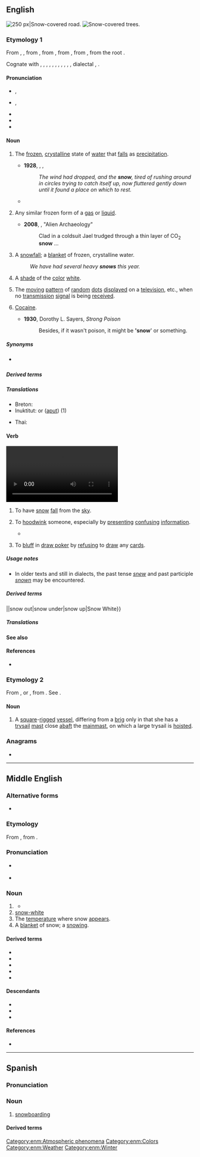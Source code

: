 {{also|Snow|snów}}
==English==
{{wikipedia}}
[[Image:Verschneiter_Waldweg_am_Bonstapel_in_Vlotho.jpg|thumb|right|250 px|Snow-covered road.]]
[[File:Ελατοχώρι.jpg|thumb|'''Snow'''-covered trees.]]
===Etymology 1===
From {{inh|en|enm|snow}}, {{m|enm|snaw}}, from {{inh|en|ang|snāw||snow}}, from {{inh|en|gmw-pro|*snaiw}}, from {{inh|en|gem-pro|*snaiwaz||snow}}, from {{inh|en|ine-pro|*snóygʷʰos||snow}}, from the root {{m|ine-pro|*sneygʷʰ-}}.

Cognate with {{cog|sco|snaw||snow}}, {{cog|fy|snie||snow}}, {{cog|nl|sneeuw||snow}}, {{cog|de|Schnee||snow}}, {{cog|da|sne||snow}}, {{cog|no|snø||snow}}, {{cog|sv|snö||snow}}, {{cog|is|snjór||snow}}, {{cog|la|nix||snow}}, {{cog|ru|снег}}, {{cog|grc|νίφα}}, dialectal {{cog|sq|nehë||place where the snow melts}}, {{cog|sa|स्नेह|tr=snéha||oil, grease}}.

====Pronunciation====
* {{a|UK}} {{enPR|snō}}, {{IPA|en|/snəʊ/|[snəʊ̯]}}
* {{a|US}} {{enPR|snō}}, {{IPA|en|/snoʊ/|[snoʊ̯]}}
* {{audio|en|En-uk-snow.ogg|Audio (UK)}}
* {{audio|en|en-us-snow.ogg|Audio (US)}}
* {{rhymes|en|əʊ}}

====Noun====
{{en-noun|~}}

# {{lb|en|uncountable}} The [[frozen]], [[crystalline]] state of [[water]] that [[fall]]s as [[precipitation]].
#* '''1928''', {{w|A. A. Milne}}, ''{{w|The House at Pooh Corner}}'',
#*: ''The wind had dropped, and the '''snow''', tired of rushing around in circles trying to catch itself up, now fluttered gently down until it found a place on which to rest.''
#* {{quote-book
|en
|year=2004
|last=Carlin
|first=George
|authorlink=George Carlin
|title={{w|When Will Jesus Bring the Pork Chops?}}
|url=https://archive.org/details/sacredmountainof0000john/
|location=[[New York]]
|publisher={{w|Hyperion Books}}
|ISBN=1-4013-0821-X
|OCLC=757869006
|OL=24604921M
|page=261
|pageurl=https://archive.org/details/whenwilljesusbri00hype/page/261/
|text='''TRUE FACT''': On June 8, 1995, Glacier National Park was closed because of too much '''snow'''.}}
# {{lb|en|uncountable}} Any similar frozen form of a [[gas]] or [[liquid]].
#* '''2008''', {{w|Neal Asher}}, "Alien Archaeology"
#*: Clad in a coldsuit Jael trudged through a thin layer of CO<sub>2</sub> '''snow''' ...
# {{lb|en|countable}} A [[snowfall]]; a [[blanket]] of frozen, crystalline water.
#: ''We have had several heavy '''snows''' this year.''
# {{lb|en|uncountable}} A [[shade]] of the [[color]] [[white]].
#: {{color panel|F9F5E6}}
# {{lb|en|uncountable}} The [[move|moving]] [[pattern]] of [[random]] [[dot]]s [[display]]ed on a [[television]], etc., when no [[transmission]] [[signal]] is being [[receive]]d.
#: {{synonyms|en|shash}}
# {{lb|en|uncountable|slang}} [[cocaine|Cocaine]].
#* '''1930''', Dorothy L. Sayers, ''Strong Poison''
#*: Besides, if it wasn't poison, it might be ''''snow'''' or something.

=====Synonyms=====
* {{sense|cocaine}} {{l|en|blow}}

=====Derived terms=====
{{col4|en
|acid snow
|apple snow
|artificial snow
|[[as pure as the driven snow]], [[pure as the driven snow]]
|[[as white as snow]], [[white as snow]]
|blowing snow
|carbon dioxide snow
|carbon dioxide snow cleaning
|coco snow
|cooking snow
|corn snow
|deadman snow anchor
|drifting snow
|driven snow
|dry snow
|evening-snow
|firn snow
|Florida snow
|frost snow
|glory-of-the-snow
|granular snow
|green snow
|Hawaiian snow
|lake-effect snow
|laser snow
|marine snow
|mountain snow
|new snow
|old snow
|onion snow
|packing snow
|pink snow
|powder snow
|red snow
|sand snow
|Sno-cat
|[[Snomobile]], [[snowmobile]]
|SNOTEL
|snow ablation
|snow accumulation
|snow advisory
|snow algae
|snow angel
|snow-apple
|snowball
|snowbank
|snow banner
|{{w|Snowbasin}}
|snow bear
|snowbell
|[[snow-belt]], [[Snowbelt]]
|snowberry
|snowbiking
|[[snow bird]], [[snowbird]]
|snowblade
|snowblader
|snowblading
|snow-blanket
|[[snow-blind]], [[snowblind]]
|[[snow blindness]], [[snowblindness]]
|[[snow-blink]], [[snowblink]]
|snow-blossom
|snowblow
|snowblower
|snow board<!--building term-->
|snowboard
|snowboarder
|snowboarding
|[[w:The Snow Bogatyr (opera)|''The Snow Bogatyr'']]
|SnowBMX
|snowboot
|snowbound
|snowbow
|Snow Bowl
|snow box
|snow brake
|snowbreak
|snow bridge
|[[snow-broo]], [[snow-bru]]
|snow-broth
|snowbrush
|snow-bucking
|snow bunny
|snow bunting
|snowburn
|[[snow bush]], [[snowbush]]
|snow-camel
|snow cannon
|[[snowcap]], [[snowcap]]
|[[snow-capped]], [[snow-capt]]
|snow castle
|snowcat
|snow catch
|snow cave
|[[Snowcem]], [[snowcem]]
|snow chain
|snowchild
|snow chukor
|snow-clad
|snow cleaning
|snow climate
|snowclone
|snow cloud
|[[snow cock]], [[snowcock]]
|snow coke
|snow-cold
|snow concrete
|snow cone
|snow conjunctivitis
|snow cornice
|snow course
|snow cover
|snow-covered
|[[snow crab]] ({{taxlink|Cionoecetes|genus}})
|snow-craft
|snow cream
|{{w|Snow Creek Falls}}
|[[snow creep]], [[snowcreep]]
|{{w|Snowcrest}}
|snowcrete
|snow-cripple
|snow-crowned
|snow cruiser
|snow-cruising
|snow crust
|snow crystal
|snow day
|snowdeck
|snowdeep
|snow density
|snow depth
|snow devil
|snowdog
|snowdrift
|snowdrop
|snow-dropper
|snow-dropping
|[[snow ear]], [[snow ear fungus]]
|snow-eater
|snow emergency
|snow-eyes
|snowfall
|snow-fed
|snow fence
|snow fencing
|snowfield
|[[snow finch]], [[snow-finch]]
|snow-fire
|snow-fish
|snowflake
|snow flea
|[[snow fleck]], [[snow-fleck]], [[snowfleck]], [[snowflick]]
|[[snow-flight]], [[snowflight]]
|snow flood
|[[snow flower]], [[snowflower]]
|snow fluke
|snow flurry
|snow fly
|snowfolk
|snow-foot
|snow forest climate
|snow fort<!--see Wikipedia article-->
|snow-fowl
|snow-free
|snow fungus
|snow garland
|snow gate
|snow-gatherer
|snow gauge
|snow-gem
|snow-generating level
|snow geyser
|snow globe
|snow glory
|snow gnat
|snow-goggles
|snow golf
|snow goose
|snow grains
|snow grass
|snow grave
|snow groomer
|snow-grouse
|snow guard
|snow gum
|snow gun
|snow-hammer
|snow hedge
|snow-hen
|{{w|Snow Hill}}
|snow-hole
|snowhorse
|snowhouse
|snow-how
|snow-ice<!--"snowily" and "snowiness" are derived from "snowy" and are listed there-->
|snow-in-harvest
|snow insect
|snow-in-summer
|snowish
|{{w|Snow Island}}
|snow job<!--noun-->
|snowkid
|snowkiting
|snowlady
|{{w|Snow Lake}}
|snow-lark
|snow leopard
|snowless
|snow level
|[[snow-like]], [[snowlike]]
|snow lily
|snow-limit
|[[snow line]], [[snowline]]
|snow load
|snow lotus
|[[snow machine]], [[snowmachine]]
|[[w:The Snow Maiden|''The Snow Maiden'']]
|[[snow-maker]], [[snowmaker]]
|[[snow-making]], [[snowmaking]]
|snowman
|snow management
|snowmanship
|snow mat
|[[snow melt]], [[snowmelt]]
|snow-merchant
|snow metamorphism
|snow mist<!--"snowmobile" listed above alongside "Snomobile"-->
|[[snow mold]], [[snow mould]]
|snow monkey
|SnowMoto
|snow mound
|{{w|Snow Mountain}}
|snow mouse
|snow mushroom
|snow-on-the-mountain
|snow orchid
|snow-owl
|snowpack
|snow pallets
|snow-panther
|snow partridge
|snow patch
|snow pea
|snow pear
|snow pellets
|snowperson
|snow petrel
|snow pheasant
|snow pigeon
|snow pile
|snow pillow
|[[snow plane]], [[snowplane]]
|snow plant
|snow plod
|[[snow plough]], [[snow-plough]], [[snowplough]], [[snowplow]]
|snow plume
|snow pudding
|snow puff mushroom
|snow quail
|snowquake
|snow quality
|Snow Queen
|snow queen
|snow-raking
|snow report
|snowrider
|snow ring
|snow ripple
|snow roller
|snow rose
|snow sample
|snow sampler
|snow scale
|snowscape
|snow scene
|snow scooter
|snow sculpture
|snow seals
|[[snow shed]], [[snowshed]], [[snow-shed]]
|[[snow sheep]] (''[[Ovis nivicola]]'')
|snow-sheet
|{{w|Snowshill}}
|[[snow shoe]], [[snow-shoe]], [[snowshoe]]
|[[snow shower]], [[snowshower]]
|snowskating
|snow-skiing
|snow sky
|snow-sleep
|snowslide
|[[snow-slip]], [[snowslip]]
|snow smoke
|[[snow-snake]], [[snow-snakes]]
|snow-sparrow
|snow-sports
|snowspout
|[[snow squall]], [[snowsquall]]
|snow stage
|snow stake
|snowstalker
|snow-stone
|snowstorm
|snowsuit
|snowsurfing
|snow survey
|SNOWTAM
|snow-tan
|snow-thrower
|snow thunderstorm
|snow-time
|[[snow tire]], [[snow tyre]]
|{{w|Snowtown}}
|snow trails
|snow train
|snow tremor
|{{vern|snow trillium}} ({{taxlink|Trillium nivale|species}})
|{{w|Snowtrooper}}
|snow tube
|snow tubing
|{{w|Snowville}}
|[[snow water]], [[snow-water]]
|snow weasel
|snow-white
|snow-wolf
|snowwoman
|snow-worm
|snow-wreath
|snowy<!--Terms derived from "snowy" are listed on the page for that word-->
|spring snow
|sugar on snow
|[[sugar on snow]], [[sugar-on-snow]]
|tapioca snow
|thundersnow
|visual snow
|walk in the snow
|watermelon snow
|water snow
|wet snow
|wild snow
|yellow snow
}}

=====Translations=====
{{trans-top|precipitation}}
{{multitrans|data=
* Abaza: {{tt|abq|сы}}
* Abkhaz: {{tt|ab|асы}}
* Afrikaans: {{tt+|af|sneeu}}
* Ainu: {{tt|ain|ウパㇱ|tr=upas}}
* Albanian: {{tt+|sq|borë|f}}
* Aleut: {{tt|ale|qaniigix}}
* American Sign Language: {{tt|ase|5@SideForeheadhigh-PalmDown-5@SideForeheadhigh-PalmDown SlowWiggle-SlowWiggle 5@SideTrunkhigh-Palmdown-5@SideTrunkhigh-PalmDown|sc=Sgnw}}
* Amharic: {{tt|am|የበረዶ ብናኝ|sc=Ethi}}
* Andi: {{t|ani|анзи}}
* Arabic: {{tt+|ar|ثَلْج|m}}
*: Egyptian Arabic: {{tt|arz|تلج|m|tr=talg}}
*: Hijazi Arabic: {{tt|arz|ثلج|m|tr=talj}}
*: Moroccan Arabic: {{tt|ary|تلج|m|tr=talj}}
* Aragonese: {{tt+|an|nieu}}
* Aramaic:
*: Hebrew: {{tt|arc|תלגא|tr=talgā’|m|sc=Hebr}}
*: Syriac: {{tt|arc|ܬܠܓܐ|tr=talgā’|m}}
* Armenian: {{tt+|hy|ձյուն}}
*: Old Armenian: {{tt|xcl|ձիւն|sc=Armn}}
* Aromanian: {{tt+|rup|neao}}, {{tt|rup|neauã|f}}
* Assamese: {{tt|as|বৰফ|sc=Beng}}
* Asturian: {{tt+|ast|ñeve}}
* Avar: {{tt|av|гӏазу|sc=Cyrl}}
* Aymara: {{tt+|ay|khunu}}
* Azerbaijani: {{tt+|az|qar}}
* Bakhtiari: {{tt|bqi|برف|tr=barf|sc=fa-Arab}}
* Baluchi: {{tt|bal|برپ|tr=barp}}, {{tt|bal|برف|tr=barf}}
* Bashkir: {{tt|ba|ҡар|sc=Cyrl}}
* Basque: {{tt+|eu|elur}}
* Bats: {{tt|bbl|ლავ}}
* Belarusian: {{tt+|be|снег|m}}
* Bengali: {{tt|bn|বরফ|sc=Beng}}
* Bhojpuri: {{t-needed|bho}}
* Bihari: {{t-needed|bh}}
* Bikol Central: {{tt|bcl|nyebe}}
* Breton: {{tt+|br|erc'h|m}}
* Brunei Malay: {{tt|kxd|salji}}
* Budukh: {{t|bdk|йиз}}
* Bulgarian: {{tt+|bg|сняг|m}}
* Burmese: {{tt+|my|နှင်း|sc=Mymr}} {{qualifier|generic term for mist, dew, snow, frost}}
* Buryat: {{tt|bua|саһан}}
* Catalan: {{tt+|ca|neu|f}}
* Cebuano: {{tt|ceb|nyebe}}
* Central Atlas Tamazight: {{tt|tzm|ⴰⴷⴼⵍ|m|sc=Tfng}}
* Chechen: {{tt|ce|ло}}
* Cherokee: {{tt|chr|ᎤᎾᏥ}}
* Cheyenne: {{t|chy|hésta'se}}
* Chickasaw: {{tt|cic|okti'}}
* Chinese:
*: Cantonese: {{tt+|zh|雪|tr=syut1|sc=Hani}}
*: Dungan: {{tt|dng|щүә}}
*: Hakka: {{tt|zh|雪|tr=siet}}
*: Mandarin: {{tt+|zh|雪|tr=xuě|sc=Hani}}
*: Min Bei: {{t-needed|mnp}}
*: Min Dong: {{tt|zh|雪|tr=siók}}
*: Min nan: {{tt|zh|雪|tr=seh, serh, soat|sc=Hani}}
*: Wu: {{tt|zh|雪|tr=xiq|sc=Hani}}
* Chukchi: {{tt|ckt|ыʼԓьыԓ|tr=yʼḷʹyḷ}}
* Chuvash: {{tt|cv|юр}}
* Coptic:
*: Bohairic: {{tt|cop|ⲭⲓⲱⲛ|m}}
*: Sahidic: {{tt|cop|ⲭⲓⲱⲛ|m}}
* Cornish: {{tt|kw|ergh|m}}
* Corsican: {{tt+|co|neve}}
* Crimean Tatar: {{tt|crh|qar}}
* Czech: {{tt+|cs|sníh|m}}
* Dalmatian: {{tt|dlm|nai|f}}
* Danish: {{tt+|da|sne|c}}
* Dhivehi: {{tt+|dv|ސްނޯ|sc=Thaa}}
* Dogrib: {{tt|dgr|zhah}}
* Dutch: {{tt+|nl|sneeuw|m}}
* Eastern Mari: {{tt|chm|лум|sc=Cyrl}}
* Egyptian: {{t-egy|sꜣrꜣqw|m|h=Aa18-r:Z1-q-w-N4}}
* Elfdalian: {{tt|ovd|sniųo|m}}
* Esperanto: {{tt+|eo|neĝo}}
* Estonian: {{tt+|et|lumi}}
* Even: {{tt|eve|емсамла̄н}}
* Evenki: {{tt|evn|иманна|sc=Cyrl}}
* Extremaduran: {{tt|ext|ñevi}}
* Faroese: {{tt+|fo|kavi|m}}, {{qualifier|archaic}} {{tt|fo|snjógvur|m}}
* Finnish: {{tt+|fi|lumi}}
* French: {{tt+|fr|neige|f}}
* Friulian: {{tt|fur|nêf|f}}, {{tt|fur|nêv|f}}
* Galician: {{tt+|gl|neve|f}}
* Georgian: {{tt|ka|თოვლი|sc=Geor}}
* German: {{tt+|de|Schnee|m}}
* Godoberi: {{t|gdo|анзи}}
* Gothic: {{tt|got|𐍃𐌽𐌰𐌹𐍅𐍃|m}}
* Greek: {{tt+|el|χιόνι|n}}
*: Ancient: {{tt|grc|χιών|f}}
* Greenlandic: {{tt|kl|aput}}
* Guaraní: {{tt|gn|yrypy'a}}
* Gujarati: {{tt|gu|બરફ|sc=Gujr}}, {{tt+|gu|હિમ}}, {{tt|gu|હિમવર્ષા}}
* Haida: {{tt|str|s'aahling̱aaw}} (wet snow)
* Haitian Creole: {{tt|ht|nèj}}
* Halkomelem: {{tt|str|yíq}} (falling), {{tt|str|máqa}} (on ground)
*: Vancouver Island: {{tt|str|meqe'}} (on ground)
* Harsusi: {{t-needed|hss}}
* Hausa: {{tt|ha|ƙànƙáráa}}
* Hawaiian: {{tt|haw|hau}}
* Hebrew: {{tt+|he|שֶׁלֶג|m|tr=shéleg}}
* Hiligaynon: {{tt|hil|niyebe}}
* Hindi: {{tt+|hi|बर्फ़|f|sc=Deva}}, {{tt+|hi|हिमपात}}
* Hopi: {{tt|hop|nuva}}
* Hungarian: {{tt+|hu|hó}}
* Hunsrik: {{tt|hrx|Schnee|m}}
* Hunzib: {{t|huz|әᵸз}}
* Icelandic: {{tt+|is|snjór|m}}, {{tt+|is|snær|m}}, {{tt+|is|fönn|f}}
* Ido: {{tt+|io|nivo}}
* Igbo: {{tt|ig|sinoo}}
* Indonesian: {{tt+|id|salju}}
* Ingrian: {{tt|izh|lumi}}
* Ingush: {{t|inh|лоа}}
* Interlingua: {{tt|ia|nive}}
* Inuktitut: {{tt|iu|ᐊᐳᑦ}} (snow in general), {{tt|iu|ᒪᐅᔭ}} (deep soft snow)
* Irish: {{tt+|ga|sneachta|m}}
* Istro-Romanian: {{tt|ruo|ne|f}}
* Italian: {{tt+|it|neve|f}}
* Japanese: {{tt+|ja|雪|tr=yuki}}
* Javanese: {{tt+|jv|ꦱꦭ꧀ꦗꦸ}}
* Jurchen: {{tt|juc|imanggi}}
* Kabuverdianu: {{tt|kea|nevi}}
* Kabyle: {{t|kab|adfel|m}}
* Kaki Ae: {{tt|tbd|sno}}
* Kalmyk: {{tt|xal|цасн}}
* Kannada: {{tt+|kn|ಅಯ್ಕಿಲ್}}, {{tt+|kn|ಹಿಮ}}
* Kapampangan: {{tt|pam|niebi}}, {{tt|pam|yelu}}
* Karachay-Balkar: {{tt|krc|къар|tr=qar|sc=Cyrl}}
* Karelian: {{tt|krl|lumi}}
* Kashmiri: {{tt|ks|شیٖن}}
* Kazakh: {{tt+|kk|қар}}
* Khmer: {{tt+|km|ព្រិល}}, {{tt+|km|ហិមៈ}}
* Khvarshi: {{t|khv|иᵸса}}
* Komi-Permyak: {{tt|koi|лым}}
* Korean: {{tt+|ko|눈}}
* Kurdish:
*: Central Kurdish: {{tt+|ckb|بەفر}}
*: Laki: {{tt+|lki|ڤەر}}
*: Northern Kurdish: {{tt+|kmr|berf}}, {{tt+|kmr|befr|f}}
*: Southern Kurdish: {{tt|sdh|وەفر}}
* Kwak'wala: {{tt|str|k̕wista̱'yala}} (falling), {{tt|str|na'yi}} (on ground)
* Kyrgyz: {{tt+|ky|кар}}
* Ladin: {{tt|lld|nëif|f}}
* Ladino: {{tt|lad|inyeve|f}}, {{tt|lad|nieve|f}}
* Lakota: {{tt|lkt|wá}}
* Lao: {{tt+|lo|ຫິມະ}}
* Latgalian: {{tt|ltg|snīgs|m}}
* Latin: {{tt+|la|nix|f}}
* Latvian: {{tt|lv|sniegs|m}}
{{trans-mid}}
* Laz: {{tt|lzz|mturi}}
* Lezgi: {{t|lez|жиз}}
* Lithuanian: {{tt+|lt|sniegas|m}}
* Livonian: {{tt|liv|lum}}
* Lombard: {{t|lmo|nev|m}}
* Low German: {{tt|nds|Snee|m}}
* Luhya: {{t-needed|luy}}
* Luxembourgish: {{tt+|lb|Schnéi|m}}
* Lü: {{tt|khb|ᦵᦖᧀᦉᦏᦱᧇ}}
* Macedonian: {{tt|mk|снег|m}}
* Magahi: {{t-needed|mag}}
* Maithili: {{t-needed|mai}}
* Malagasy: {{tt+|mg|oram-panala}}
* Malay: {{tt+|ms|salji}}
* Malayalam: {{tt+|ml|ഹിമം|sc=Mlym}}
* Maltese: {{tt|mt|borra|m}}, {{tt|mt|silġ|f}}
* Manchu: {{tt|mnc|ᠨᡳᠮᠠᠩᡤᡳ}}
* Mansi: {{tt|mns|тӯйт}}
* Manx: {{tt|gv|sniaghtey|m}}
* Maori: {{tt|mi|huka}}, {{tt|mi|hukarere}}, {{tt|mi|puaheiri}}
* Maranao: {{tt|mrw|ilo}}
* Marathi: {{tt|mr|बर्फ|sc=Deva}}
* Mazanderani: {{tt|mzn|ورف|tr=varf}}
* Mehri: {{t-needed|gdq}}
* Middle English: {{tt|enm|snow}}
* Middle Persian: {{tt|pal|𐭥𐭯𐭫|ts=wafr}}, {{tt|pal|𐭮𐭭𐭩𐭤𐭫|ts=snēxr}}, {{tt|pal|𐭮𐭭𐭩𐭰𐭪|ts=snēzag}}
* Mingrelian: {{tt|xmf|თირი}}
* Mirandese: {{tt|mwl|niebe|f}}
* Mon: {{t-needed|mnw}}
* Mongolian: {{tt+|mn|цас|sc=Cyrl}}
* Moroccan Amazigh: {{tt|zgh|ⴰⴷⴼⵍ|m}}
* Mòcheno: {{tt|mhn|schnea|m}}
* Nahuatl: {{tt|nci|cepayahuitl}}
* Navajo: {{tt|nv|zas}}
* Neapolitan: {{tt|nap|neve}}
* Nepali: {{tt|ne|हिउँ|sc=Deva}}
* Norman: {{tt|nrf|né|f}}
* North Frisian: {{qualifier|Föhr-Amrum}} {{tt|frr|snä|n}}
* Northern Sami: {{tt|se|muohta}}
* Norwegian:
*: Bokmål: {{tt+|no|snø|m}}, {{tt+|no|sne|m}}
*: Nynorsk: {{tt|nn|snø|m}}
* Occitan: {{tt+|oc|nèu|f}}
* Ojibwe: {{tt|oj|goon}}
* Okinawan: {{tt|ryu|雪|tr=yuchi}}
* Old Church Slavonic: {{tt|cu|снѣгъ|m|sc=Cyrs}}
* Old English: {{tt|ang|snāw|m}}
* Old Irish: {{tt|sga|snechtae|m}}
* Old Japanese: {{tt|ojp|雪|tr=yuki<sub>1</sub>}}
* Old Saxon: {{tt|osx|snēo|m}}
* Oneida: {{tt|one|ónyʌte̲’}}
* Oriya: {{tt+|or|ତୁଷାର}}
* Oroch: {{tt|oac|имаса}}
* Ossetian: {{tt|os|мит}}
* Ottoman Turkish: {{tt|ota|قار|tr=kar|sc=ota-Arab}}, {{tt|ota|برف|tr=berf|sc=ota-Arab}}
* Pali: {{tt|pi|hima}}
* Pashto: {{tt|ps|واوره|f|tr=wāwra|sc=ps-Arab}}
* Persian: {{tt+|fa|برف|tr=barf|sc=fa-Arab}}
*: Middle Persian: {{tt|pal|snēxr}}, {{tt|pal|snēzag}}, {{tt|pal|wafr}}
* Piedmontese: {{tt|pms|fiòca|f}}
* Plautdietsch: {{tt|pdt|Schnee|m}}
* Polabian: {{tt|pox|sneg|m}}
* Polish: {{tt+|pl|śnieg|m}}
* Portuguese: {{tt+|pt|neve|f}}
* Punjabi: {{tt|pa|ਬਰਫ਼}}
* Quechua: {{tt|qu|rit'i}}, {{tt|qu|riti}}, {{tt|qu|rahu}}
* Rajasthani: {{t-needed|raj}}
* Romagnol: {{t-needed|rgn}}
* Romani: {{tt|rom|iv|m}}, {{tt|rom|jiv|m}}
* Romanian: {{tt+|ro|zăpadă|f}}, {{tt+|ro|nea|f}}, {{tt+|ro|omăt|n}}
* Romansch: {{tt|rm|naiv|m}}, {{tt|rm|neiv|m}}, {{tt|rm|nev|m}}
* Russian: {{tt+|ru|снег|m}}
* Rusyn: {{tt|rue|снїг|m}}
* S'gaw Karen: {{tt|ksw|မူခိၣ်ဖီ}}
* Saanich: {{tt|str|ĆIḴ}} (falling), {{tt|str|ṈAḴE}} (on ground), {{tt|str|ŚEŚIḴOME¸}} (fine dry snow)
* Samoan: {{tt|sm|kiona}}
* Samogitian: {{tt|sgs|snėigs|m}}
* Sanskrit: {{tt+|sa|हिम}}
* Santali: {{tt|sat|ᱦᱤᱢ}}
* Sardinian: {{tt|sc|ni}}, {{tt|sc|nia}}, {{tt|sc|nibe}}, {{tt|sc|nive}}
* Scots: {{tt|sco|snaw}}
* Scottish Gaelic: {{tt|gd|sneachda|m}}, {{tt|gd|sneachd|m}}
* Serbo-Croatian:
*: Cyrillic: {{tt|sh|снег|m|sc=Cyrl}}, {{tt|sh|сније̑г|m|sc=Cyrl}}, {{tt|sh|сниг|m|sc=Cyrl}}
*: Roman: {{tt+|sh|sneg|m}}, {{tt+|sh|snijȇg|m}}, {{tt|sh|snig|m}}
* Shan: {{tt+|shn|မူၺ်|sc=Mymr}}
* Shona: {{tt|sn|chando}}
* Shor: {{tt|cjs|қар|sc=Cyrl}}
* Sichuan Yi: {{tt|ii|ꃰ}}
* Sicilian: {{tt+|scn|nivi|f}}
* Silesian: {{tt|szl|śniyg|m}}
* Sindhi: {{tt|sd|برف|tr=barfa|sc=sd-Arab}}
* Sinhalese: {{tt|si|හිම|sc=Sinh}}
* Skolt Sami: {{tt|sms|muõtt}}
* Slovak: {{tt+|sk|sneh|m}}
* Slovene: {{tt+|sl|snég|m}}
* Somali: {{tt+|so|baraf}}
* Soqotri: {{t-needed|sqt}}
* Sorbian:
*: Lower Sorbian: {{tt|dsb|sněg|m}}
*: Upper Sorbian: {{tt+|hsb|sněh|m}}
* Sotho: {{tt|st|lehlwa}}, {{tt|st|lehloa}}
* Southern Kam: {{tt|kmc|nuil}}
* Spanish: {{tt+|es|nieve|f}}
* Sranan Tongo: {{tt|srn|karki}}
* Sudovian: {{tt|xsv|snaigas}}
* Svan: {{tt|sva|მუს}}
* Swahili: {{tt+|sw|theluji|c9|c10}}
* Swedish: {{tt+|sv|snö|c}}
* Tagalog: {{tt+|tl|niyebe}}
* Tajik: {{tt+|tg|барф}}
* Tamil: {{tt+|ta|பனி|sc=Taml}}
* Tatar: {{tt+|tt|кар}}
* Telugu: {{tt+|te|మంచు|sc=Telu}}, {{tt+|te|హిమము|sc=Telu}}
* Thai: {{tt+|th|หิมะ}}
* Tibetan: {{tt|bo|གངས|sc=Tibt}}, {{tt|bo|ཁ་བ}}
* Tigrinya: {{tt|ti|ውርጪ|sc=Ethi}}
* Tlingit: {{t|tli|dléit}}
* Tok Pisin: {{tt|tpi|sno}}
* Tongan: {{tt|to|sinou}}
* Tswana: {{t-needed|tn}}
* Turkish: {{tt+|tr|kar}}, {{tt+|tr|pük}}
* Turkmen: {{tt|tk|gar}}
* Tuvan: {{tt|tyv|хар}}
* Udihe: {{tt|ude|имаха}}
* Udmurt: {{tt|udm|лымы}}
* Ugaritic: {{tt|uga|𐎂𐎍𐎘|sc=Ugar}}
* Ukrainian: {{tt+|uk|сніг|m}}
* Ulch: {{tt|ulc|sịmata}}
* Urdu: {{tt|ur|برف|f|tr=barf|sc=ur-Arab}}
* Uyghur: {{tt|ug|قار|sc=ug-Arab}}
* Uzbek: {{tt+|uz|qor}}
* Venetian: {{tt|vec|nève}}, {{tt+|vec|neu}}, {{tt|vec|nef}}
* Vietnamese: {{tt+|vi|tuyết}} ({{tt|vi|雪}})
* Vilamovian: {{tt|wym|śnej|m}}
* Volapük: {{tt+|vo|nif}}
* Votic: {{tt|vot|lumi}}
* Võro: {{tt|vro|lumi}}
* Walloon: {{tt+|wa|nive|f}}
* Welsh: {{tt+|cy|eira|m}}, {{tt|cy|ôd|m}}
* West Frisian: {{tt+|fy|snie}}
* Western Panjabi: {{tt+|pnb|برف|tr=brf}}
* Xhosa: {{tt|xh|ikhephu|c5|c6}}
* Yagnobi: {{tt|yai|варф}}
* Yakut: {{tt|sah|хаар|sc=Cyrl}}
* Yiddish: {{tt|yi|שניי|m|sc=Hebr}}
* Yoruba: {{tt|yo|ìrì dídì}}
* Yup'ik: {{tt|esu|qanik}}
* Yámana: {{tt|yag|panaxa}}
* Zazaki: {{tt+|zza|vor}}, {{tt+|zza|vewr}}, {{tt|zza|vawr}}
* Zealandic: {{tt|zea|sneêuw|m}}, {{tt|zea|sneê}} {{q|archaic}}
* Zhuang: {{tt|za|nae}}, {{tt|za|siet}}
* Zulu: {{tt|zu|iqhwa|c5|c6}}
{{trans-bottom}}

{{trans-top|colour}}
* Chinese:
*: Cantonese: {{tt|zh|雪白}}
*: Mandarin: {{tt+|zh|雪白}}
* Czech: {{tt|cs|sněhobílý|m}}, {{tt|cs|sněhobílá|f}}, {{tt|cs|sněhobílé|n}}
* Dutch: {{tt+|nl|sneeuwwit|n}}
* Estonian: {{tt|et|lumivalge}}
* Finnish: {{tt+|fi|lumivalkoinen}}, {{tt+|fi|vitivalkoinen}}
* French: {{tt+|fr|blanc comme neige}}
* German: {{tt+|de|schneeweiß}}
* Hungarian: {{tt+|hu|hófehér}}
* Japanese: {{tt+|ja|雪|tr=yuki|sc=Jpan}}
{{trans-mid}}
* Korean: {{tt|ko|설백}} ({{tt+|ko|雪白}})
* Latgalian: {{tt|ltg|oklynbolts|f}}, {{tt|ltg|oklynbolta|f}}
* Latin: {{tt|la|nivalis}}, {{tt+|la|niveus}}
* Lithuanian: {{tt|lt|sniego baltumas}}
* Luxembourgish: {{tt|lb|schnéiwäiss}}
* Macedonian: {{tt|mk|снежнобе́ла|f}}
* Polish: {{tt+|pl|śnieżnobiały|m}}
* Portuguese: {{tt|pt|branco-neve|m}}
* Slovene: {{l|sl|snežen|snéžno}} {{tt|sl|béla|f}}
* West Frisian: {{tt+|fy|snie}}
{{trans-bottom}}

{{trans-top|TV noise}}
* Catalan: {{tt+|ca|neu|f}}
* Chinese:
*: Cantonese: {{tt|zh|雪花}}
* Danish: {{tt+|da|sne|c}}
* Dutch: {{tt+|nl|sneeuw|m}}
* Finnish: {{tt+|fi|lumisade}}
* French: {{tt+|fr|neige|f}}
* German: {{tt+|de|Schnee|m}}, {{tt+|de|Grieß|m}}
* Greek: {{tt+|el|χιόνι|n}}
* Icelandic: {{tt+|is|snjór|m}}
* Italian: {{tt|it|effetto neve|m}}
* Korean: {{tt|ko|스노우화면}} (스노우畵面)
{{trans-mid}}
* Latgalian: {{tt|ltg|snīgs|f}}
* Macedonian: {{tt|mk|снег|m}}
* Norwegian: {{tt+|no|snø}}
* Persian: {{tt+|fa|برفک|tr=barfak|sc=fa-Arab}}
* Polish: {{tt+|pl|śnieg|m}}
* Portuguese: {{tt+|pt|chuvisco|m}}
* Russian: {{tt+|ru|снег|m}}
* Serbo-Croatian: {{tt+|sh|snijeg|m|alt=snijeg na televizoru}}
* Spanish: {{tt+|es|nieve|f}}
* Swedish: {{tt+|sv|myrornas krig}}
{{trans-bottom}}

{{trans-top|cocaine}}
* Catalan: {{tt+|ca|neu}}
* Czech: {{tt+|cs|sníh|m}}
* Danish: {{tt|da|kokain|p}}
* Finnish: {{tt+|fi|lumi}}
* Galician: {{tt+|gl|fariña|f}}, {{tt|gl|coca|f}}
* German: {{tt+|de|Schnee|m}}
* Italian: {{tt+|it|neve|m}}
{{trans-mid}}
* Korean: {{tt+|ko|코카인}}
* Macedonian: {{tt|mk|кока|f}}
* Portuguese: {{tt+|pt|coca|f}}
* Russian: {{tt+|ru|ко́ка|f}}, {{tt+|ru|снег|m}}
* Spanish: {{tt+|es|farlopa|f}}, {{tt+|es|nieve|f}}, {{tt+|es|coca|f}}
* Swedish: {{tt+|sv|snö|c}}
{{trans-bottom}}

{{trans-top|collective precipitation}}
* Danish: {{tt|da|snefald|n}}
* Dutch: {{tt+|nl|sneeuwval|m}}
* Finnish: {{tt+|fi|lumisade}}, {{tt+|fi|pyry}}, {{tt+|fi|tuisku}}
* French: {{tt|fr|chute de neige|f}}
* Galician: {{tt|gl|nevarada|f}}, {{tt|gl|nevada|f}}
* German: {{tt+|de|Schneefall|m}}
* Greek: {{tt+|el|χιονόπτωση|f}}, {{tt+|el|νιφετός|m}}
* Icelandic: {{tt+|is|snjókoma|f}}
* Italian: {{tt+|it|nevicata|f}}
* Korean: {{tt+|ko|강설}} ([[降雪]])
{{trans-mid}}
* Latgalian: {{tt|ltg|snigšona|f}}
* Luxembourgish: {{tt|lb|Schnéifall|m}}
* Norwegian: {{tt+|no|snøfall|n}}
* Portuguese: {{tt+|pt|nevada|f}}
* Romanian: {{tt+|ro|ninsoare|f}}, {{tt|ro|cădere de zăpadă|f}}
* Russian: {{tt+|ru|снегопа́д|m}}
* Spanish: {{tt+|es|nieves|f-p}}, {{tt+|es|nevada|f}}
* Swedish: {{tt+|sv|snöfall|n}}
* Welsh: {{tt+|cy|eira}}
}}<!-- close {{multitrans}} -->
{{trans-bottom}}

{{checktrans-top}}
* Breton: {{qualifier|1}} {{t+check|br|erc'h|m}}
* Inuktitut: {{t-check|iu|ᐊᐳ|sc=Cans}} or {{t-check|iu|ᐊᐳᑦ}} ([[aput]]) (1)<!-- script needs to be checked -->
{{trans-mid}}
* Thai: {{t+check|th|หิมะ|sc=Thai}}
{{trans-bottom}}

====Verb====
[[File:20160223Hockenheim4.ogv|right|thumb|Snowing, sense 1]]
{{en-verb}}

# {{lb|en|impersonal}} To have [[snow#Noun|snow]] [[fall]] from the [[sky]].
#: {{ux|en|It is '''snowing'''.}}
#: {{ux|en|It started to '''snow'''.}}
# {{lb|en|colloquial}} To [[hoodwink]] someone, especially by [[present]]ing [[confusing]] [[information]].
#* {{quote-text|en|year=1958|author={{w|Saul Bellow}}|title=Henderson the Rain King|passage=Having passed them in review, I concluded that the best thing would be to try to '''snow''' him a little, so I said that I had heard many marvelous reports about the Wariri.}}
# {{lb|en|poker}} To [[bluff]] in [[draw poker]] by [[refuse|refusing]] to [[draw]] any [[card]]s.

=====Usage notes=====
* In older texts and still in dialects, the past tense ''[[snew]]'' and past participle ''[[snown]]'' may be encountered.

=====Derived terms=====
{{der2|en|besnow|buy when it snows, sell when it goes|oversnow|{{l|en|snowed|pos=a}}|snow in}}|{{l|en|snowing|pos=n}}|snow out|snow under|snow up|Snow White}}

=====Translations=====
{{trans-top|have snow fall from the sky}}
{{multitrans|data=
* Afrikaans: {{tt+|af|sneeu}}
* Albanian: {{t|sq|bie dëborë}}
* Arabic: {{tt|ar|أَثْلَجَ}}
* Aragonese: {{tt+|an|nebar}}, {{t+|an|nevar}}
* Armenian: {{tt|hy|ձյուն գալ}}
* Asturian: {{tt|ast|nevar}}, {{tt|ast|ñevar}}
* Breton: {{t-check|br|[[ober]] [[erc'h]]}} <!-- was "[[ober]] [[erc'h]]" - assumed sum-of-parts; if an idiom, remove the wikilinks to the individual words. see [[User:Kephir/gadgets/xte#Translation_fixing]] -->
* Catalan: {{tt+|ca|nevar}}
* Chickasaw: {{tt|cic|oktosha}}
* Chinese:
*: Cantonese: {{tt|zh|落雪|tr=lok6 syut3|sc=Hani}}
*: Mandarin: {{tt+|zh|下雪|tr=xiàxuě|sc=Hani}}
* Czech: {{tt+|cs|sněžit}}
* Danish: {{tt+|da|sne}}
* Dutch: {{tt+|nl|sneeuwen}}
* Esperanto: {{tt|eo|neĝi}}
* Estonian: {{t-needed|et}}
* Faroese: {{tt|fo|kava}}
* Finnish: {{tt+|fi|sataa lunta}}, {{tt+|fi|pyryttää}}, {{tt+|fi|tupruttaa}}, {{tt|fi|tuiskuttaa}}
* Franco-Provençal: {{tt|frp|nevêr}}, {{tt|frp|nêvre}}
* French: {{tt+|fr|neiger}}
* Friulian: {{tt|fur|neveâ}}
* Georgian: {{tt|ka|თოვა}}
* German: {{tt+|de|schneien}}
* Greek: {{tt+|el|χιονίζω}}
*: Ancient: {{tt|grc|νείφω}}
* Hungarian: {{tt+|hu|havazik}}, {{tt+|hu|esik a hó}}, {{t|hu|hull a hó}}
* Hunsrik: {{tt|hrx|schnëe}}
* Icelandic: {{tt+|is|snjóa}}, {{tt|is|fenna}}
* Ido: {{tt+|io|nivar}}
* Irish: {{tt|ga|[[sneachta]] a chur}}
* Italian: {{tt+|it|nevicare}}
* Japanese: {{tt|ja|[[雪]]が[[降る]]|tr=yuki ga furu|sc=Jpan}}, {{tt+|ja|降雪|tr=こうせつ, kousetsu|sc=Jpan}}
* Korean: {{t-check|ko|[[눈]]이 [[오다]]|sc=Kore}} <!-- was "[[눈]]이 [[오다]]" - assumed sum-of-parts; if an idiom, remove the wikilinks to the individual words. see [[User:Kephir/gadgets/xte#Translation_fixing]] -->, {{t+check|ko|내리다|alt=눈이 내리다|sc=Kore}} <!-- was "눈이 [[내리다]]" - assumed inflected form or vocalised spelling; please verify if linking is acceptable. see [[User:Kephir/gadgets/xte#Translation_fixing]] -->
* Latgalian: {{tt|ltg|snigt}}
* Latin: {{tt|la|ningit}}
{{trans-mid}}
* Latvian: {{tt|lv|snigt}}
* Lithuanian: {{tt|lt|snigti}}
* Luxembourgish: {{tt|lb|schneien}}
* Manchu: {{tt|mnc|ᠨᡳᠮᠠᡵᠠᠮᠪᡳ}}, {{tt|mnc|ᠨᡳᠮᠠᠩᡤᡳ ᠨᡳᠮᠠᡵᠠᠮᠪᡳ}}
* Mongolian: {{tt|mn|цас орох|sc=Cyrl}}, {{tt|mn|цас унах|sc=Cyrl}}
* Neapolitan: {{tt|nap|cioccà}}
* Northern Sami: {{tt|se|muohttit}}
* Norwegian:
*: Bokmål: {{tt+|no|snø}}
*: Nynorsk: {{tt|nn|snøe}}, {{tt|nn|snø}}
* Occitan: {{t+|oc|nevar}}
* Old English: {{tt|ang|snīwan}}
* Persian: {{tt|fa|برف آمدن|tr=barf âmadan|sc=fa-Arab}}
* Polish: {{tt+|pl|padać}}, {{tt|pl|prószyć}}, {{tt+|pl|sypać}}
* Portuguese: {{tt+|pt|nevar}}
* Quechua: {{tt|qu|rit'iy}}
* Romanian: {{tt+|ro|ninge|alt=a ninge}}
* Romansch: {{tt|rm|naiver}}, {{tt|rm|neiver}}, {{tt|rm|never}}, {{tt|rm|floccar}}
* Russian: {{tt+|ru|снежи́ть}}
* Sardinian: {{tt|sc|niai}}, {{tt|sc|niare}}, {{tt|sc|nibare}}, {{tt|sc|nivare}}, {{tt|sc|fiocare}}
* Scottish Gaelic: {{tt|gd|cuir an t-sneachda}}
* Sicilian: {{tt|scn|nivicari}}
* Slovak: {{tt|sk|snežiť}}
* Slovene: {{tt+|sl|snežíti}}
* Sotho: {{tt|st|kgetheha}}
* Spanish: {{tt+|es|nevar}}
* Swedish: {{tt+|sv|snöa}}
* Tibetan: {{tt|bo|གངས་བཏང}}
* Turkish: {{tt+|tr|karlamak}}, {{tt+|tr|kar yağmak}}
* Tuvan: {{tt|tyv|хар чаар}}
* Venetian: {{tt+|vec|nevegar}}
* Vietnamese: {{tt|vi|có tuyết rơi}}
* Volapük: {{tt+|vo|nifön}}
* Welsh: {{tt|cy|[[bwrw]] [[eira]]}}, {{tt|cy|odi}}
* West Frisian: {{tt|fy|snije}}
* Yakut: {{tt|sah|хаардаа}}, {{tt|sah|хаар түс}}
* Zazaki: {{tt|zza|vornayen}}
{{trans-bottom}}

{{trans-top|hoodwink by presenting confusing information}}
* Finnish: {{tt+|fi|huiputtaa}}, {{qualifier|colloquial}} {{tt|fi|puliveivata}}, {{tt+|fi|huijata}}, {{tt+|fi|kusettaa}} {{q|colloquial}}
{{trans-mid}}
* Russian: {{tt+|ru|обманывать}}
}}<!-- close {{multitrans}} -->
{{trans-bottom}}

====See also====
{{col3|en|title=See also
|avalanche
|blizzard
|Cascade concrete
|chionodoxa
|firn
|freezing rain
|frost
|graupel
|hail
|igloo
|nieve penitente
|nival
|niveous
|penitentes
|[[quinzee]], [[quinzhee]]
|rain
|[[sastruga]], [[sastrugi]], [[zastruga]], [[zastrugi]]
|skiing
|sleet
|slush
|snizzle
|the old woman is plucking her goose
|yukigassen
|Appendix:Colors
}}

====References====
* {{cite-book
|title=Super/System: A course in power poker
|author=[[Doyle Brunson|Brunson, Doyle]]
|publisher=B&G Publishing Company
|year=1978}}

===Etymology 2===
From {{der|en|nds|-}} {{m|de|Snaue}}, or {{der|en|nl|snaauw}}, from {{cog|nds|-}} {{m|de|Snau||a snout, a beak}}. See {{m|en|snout}}.

====Noun====
{{en-noun}}

# {{lb|en|nautical}} A [[square]]-[[rig]]ged [[vessel]], differing from a [[brig]] only in that she has a [[trysail]] [[mast]] close [[abaft]] the [[mainmast]], on which a large trysail is [[hoist]]ed.

{{Webster 1913}}

===Anagrams===
* {{anagrams|en|a=nosw|nows|owns|sow'n|sown|wons}}

{{C|en|Snow}}
{{topics|en|Atmospheric phenomena|Colors|Whites|Winter}}

----

==Middle English==

===Alternative forms===
* {{alter|enm|snaw|snowe|snawe|snowȝ|snoȝ|snogh|snou}}

===Etymology===
{{dercat|enm|gmw-pro|gem-pro|ine-pro}}
From {{inh|enm|ang|snāw}}, from {{inh|enm|gmw-pro|*snaiw}}.

===Pronunciation===
* {{a|Early ME|Northern ME}} {{IPA|enm|/snɑu̯/}}
* {{IPA|enm|/snɔu̯/}}

===Noun===
{{enm-noun|snowes}}

# {{l|enm|snow}} {{gloss|[[frozen]] [[water]] as [[precipitation]], either while [[fall]]ing or once [[land#Verb|landed]]}}
#* {{RQ:Wycliffe NT Lichfield|book=Revelation|chapter=1|verse=14|leaf=117|side=v|passage=⁊ þe heed of him ⁊ his heeris weren whiyt as whiyt wolle .· ⁊ as '''ſnow''' / ⁊ þe iȝen of him as flawme of fier .·|translation=And his head and his hairs were white, like white wool or '''snow''', and his eyes were like fire's flame.}}
# [[snow-white]] {{gloss|a snowy white}}
# The [[temperature]] where snow [[appear]]s.
# A [[blanket]] of snow; a [[snowing]].

====Derived terms====
* {{l|enm|snewen}}
* {{l|enm|snow whit}}
* {{l|enm|snowen}}
* {{l|enm|snowisshe}}
* {{l|enm|snowy}}

====Descendants====
* {{desc|en|snow}}
* {{desc|sco|snaw}}
* {{desc|yol|sneow|alts=1}}

====References====
* {{R:MED Online|entry=snou |pos=n  |id=MED41264 |accessdate=2018-06-14}}

[[Category:enm:Atmospheric phenomena]]
[[Category:enm:Colors]]
[[Category:enm:Weather]]
[[Category:enm:Winter]]

----

==Spanish==

===Pronunciation===
{{es-IPA|esnó}}
{{es-IPA|esnóu}}

===Noun===
{{es-noun|m|-}}

# [[snowboarding]]

====Derived terms====
{{col3|es
|tabla de snow
}}